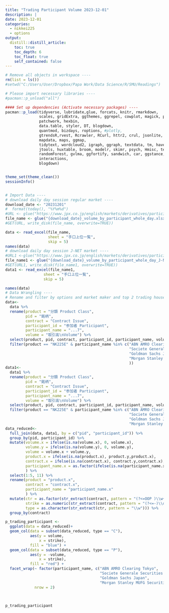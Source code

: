 ```yaml
---
title: "Trading Participant Volume 2023-12-01"
description: |
date: 2023-12-01
categories:
  - nikkei225
  - options
output:
  distill::distill_article:
    toc: true
    toc_depth: 6
    toc_float: true    
    self_contained: false
---
```


```r

# Remove all objects in workspace ----
rm(list = ls())
#setwd("C:/Users/User/Dropbox/Papa Work/Data Science/R/SMU/Readings")

# Please import necessary libraries ----
#pacman::p_unload("all")

#### Set up dependencies (Activate necessary packages) ----
pacman::p_load(tidyverse, lubridate,glue, forcats, knitr, rmarkdown,
               scales, gridExtra, ggthemes, ggrepel, cowplot, magick, plotrix, 
               patchwork, hexbin,
               data.table, styler, DT, blogdown,
               quantmod, bizdays, roptions, #plotly,
               gtrendsR,rvest, Rcrawler, RCurl, httr2, crul, jsonlite, RSelenium, httr,
               mapdata, maps, ggmap,
               tidytext, wordcloud2, igraph, ggraph, textdata, tm, haven, readxl,
               jtools, huxtable, broom, modelr, skimr, psych, Hmisc, texreg, GGally,
               randomForest, gvlma, ggfortify, sandwich, car, ggstance, broom.mixed,
               interactions,
               blogdown)


theme_set(theme_clean())
sessionInfo()


# Import Data ----
# download daily day session regular market ----
download_date <- "20231201"
#  format(today(), "%Y%m%d")
#URL <- glue("https://www.jpx.co.jp/english/markets/derivatives/participant-volume/o4sio7000000346f-att/{download_date}_volume_by_participant_whole_day.xlsx")
file_name <- glue("{download_date}_volume_by_participant_whole_day.xlsx")
#GET(URL, write_disk(file_name, overwrite=TRUE))

data <- read_excel(file_name,
                   sheet = "手口上位一覧",
                   skip = 5)
names(data)
# download daily day session J-NET market ----
#URL1 <-glue("https://www.jpx.co.jp/english/markets/derivatives/participant-volume/o4sio7000000346f-att/{download_date}_volume_by_participant_whole_day_J-NET.xlsx")
file_name1 <- glue("{download_date}_volume_by_participant_whole_day_J-NET.xlsx")
#GET(URL1, write_disk(file_name1, overwrite=TRUE))
data1 <- read_excel(file_name1,
                 sheet = "手口上位一覧",
                 skip = 5)

names(data)
# Data Wrangling ----
# Rename and filter by options and market maker and top 2 trading houses
data<-
  data %>% 
  rename(product = "分類 Product Class",
         pid = "銘柄",
         contract = "Contract Issue",
         participant_id = "参加者 Participant",
         participant_name = "...7",
         volume = "取引高\nVolume") %>% 
  select(product, pid, contract, participant_id, participant_name, volume) %>% 
  filter(product == "NK225E" & participant_name %in% c("ABN AMRO Clearing Tokyo",
                                                       "Societe Generale Securities Japan",
                                                       "Goldman Sachs Japan",
                                                       "Morgan Stanley MUFG Securities"
                                                       ))
data1<-
  data1 %>% 
  rename(product = "分類 Product Class",
         pid = "銘柄",
         contract = "Contract Issue",
         participant_id = "参加者 Participant",
         participant_name = "...7",
         volume = "取引高\nVolume") %>% 
  select(product, pid, contract, participant_id, participant_name, volume) %>% 
  filter(product == "NK225E" & participant_name %in% c("ABN AMRO Clearing Tokyo",
                                                       "Societe Generale Securities Japan",
                                                       "Goldman Sachs Japan",
                                                       "Morgan Stanley MUFG Securities"))
data_reduced<-
  full_join(data, data1, by = c("pid", "participant_id")) %>% 
  group_by(pid, participant_id) %>% 
  mutate(volume.x = ifelse(is.na(volume.x), 0, volume.x),
         volume.y = ifelse(is.na(volume.y), 0, volume.y),
         volume = volume.x + volume.y,
         product.x = ifelse(is.na(product.x), product.y,product.x),
         contract.x = ifelse(is.na(contract.x), contract.y,contract.x),
         participant_name.x = as.factor(ifelse(is.na(participant_name.x), participant_name.y,participant_name.x))
         ) %>% 
  select(1:5, 11) %>% 
  rename(product = "product.x",
         contract = "contract.x",
         participant_name = "participant_name.x"
         ) %>% 
  mutate(ctr = as.factor(str_extract(contract, pattern = "(?<=OOP )\\w+")),
         strike = as.numeric(str_extract(contract, pattern = "(?<=-)\\d+")),
         type = as.character(str_extract(ctr, pattern = "\\w"))) %>% 
  group_by(contract)

p_trading_participant <-
  ggplot(data = data_reduced)+
  geom_col(data = subset(data_reduced, type == "C"),
           aes(y = volume,
               x = strike),
           fill = "blue") +
  geom_col(data = subset(data_reduced, type == "P"),
           aes(y = -volume,
               x = strike),
           fill = "red") +
  facet_wrap(~ factor(participant_name, c("ABN AMRO Clearing Tokyo",
                                          "Societe Generale Securities Japan",
                                          "Goldman Sachs Japan",
                                          "Morgan Stanley MUFG Securities")),
             nrow = 2)
  
  
```
```r
p_trading_participant
```